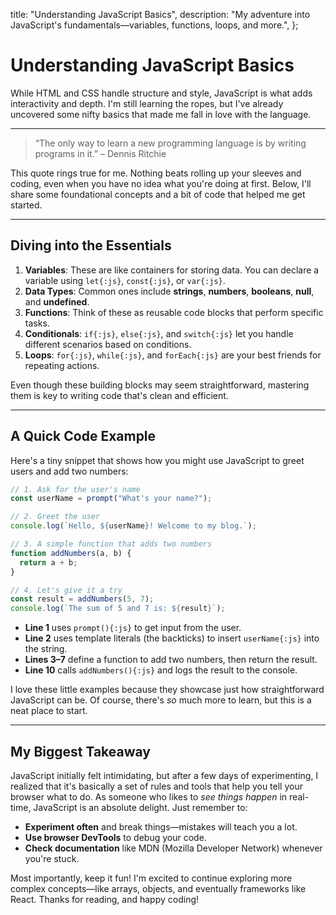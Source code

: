 
  title: "Understanding JavaScript Basics",
  description:
    "My adventure into JavaScript's fundamentals—variables, functions, loops, and more.",
};

# Understanding JavaScript Basics

<PublicationDate date="2025-01-28T00:00:00Z" />

While HTML and CSS handle structure and style, JavaScript is what adds interactivity and depth. I'm still learning the ropes, but I've already uncovered some nifty basics that made me fall in love with the language.

---

> “The only way to learn a new programming language is by writing programs in it.”
> – Dennis Ritchie

This quote rings true for me. Nothing beats rolling up your sleeves and coding, even when you have no idea what you're doing at first. Below, I'll share some foundational concepts and a bit of code that helped me get started.

---

## Diving into the Essentials

1. **Variables**: These are like containers for storing data. You can declare a variable using `let{:js}`, `const{:js}`, or `var{:js}`.
2. **Data Types**: Common ones include **strings**, **numbers**, **booleans**, **null**, and **undefined**.
3. **Functions**: Think of these as reusable code blocks that perform specific tasks.
4. **Conditionals**: `if{:js}`, `else{:js}`, and `switch{:js}` let you handle different scenarios based on conditions.
5. **Loops**: `for{:js}`, `while{:js}`, and `forEach{:js}` are your best friends for repeating actions.

Even though these building blocks may seem straightforward, mastering them is key to writing code that's clean and efficient.

---

## A Quick Code Example

Here's a tiny snippet that shows how you might use JavaScript to greet users and add two numbers:

```js
// 1. Ask for the user's name
const userName = prompt("What's your name?");

// 2. Greet the user
console.log(`Hello, ${userName}! Welcome to my blog.`);

// 3. A simple function that adds two numbers
function addNumbers(a, b) {
  return a + b;
}

// 4. Let's give it a try
const result = addNumbers(5, 7);
console.log(`The sum of 5 and 7 is: ${result}`);
```

- **Line 1** uses `prompt(){:js}` to get input from the user.
- **Line 2** uses template literals (the backticks) to insert `userName{:js}` into the string.
- **Lines 3–7** define a function to add two numbers, then return the result.
- **Line 10** calls `addNumbers(){:js}` and logs the result to the console.

I love these little examples because they showcase just how straightforward JavaScript can be. Of course, there's _so_ much more to learn, but this is a neat place to start.

---

## My Biggest Takeaway

JavaScript initially felt intimidating, but after a few days of experimenting, I realized that it's basically a set of rules and tools that help you tell your browser what to do. As someone who likes to _see things happen_ in real-time, JavaScript is an absolute delight. Just remember to:

- **Experiment often** and break things—mistakes will teach you a lot.
- **Use browser DevTools** to debug your code.
- **Check documentation** like MDN (Mozilla Developer Network) whenever you're stuck.

Most importantly, keep it fun! I'm excited to continue exploring more complex concepts—like arrays, objects, and eventually frameworks like React. Thanks for reading, and happy coding!
